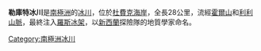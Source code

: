 {{coord|84|42|S|170|30|W|type:glacier_region:AQ_source:GNIS|display=title}}

'''勒庫特冰川'''是[[南極洲|南極洲]]的[[冰川|冰川]]，位於[[杜費克海岸|杜費克海岸]]，全長28公里，流經[[霍爾山|霍爾山]]和[[利利山脈|利利山脈]]，最終注入[[羅斯冰架|羅斯冰架]]，以[[新西蘭|新西蘭]]探險隊的地質學家命名。

{{DEFAULTSORT:Le Couteur Glacier}}
[[Category:南極洲冰川|Category:南極洲冰川]]


{{DufekCoast-geo-stub}}